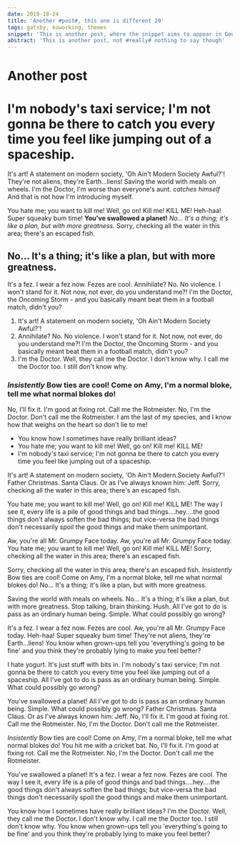 ```yaml
---
date: 2019-10-24
title: 'Another #post#, this one is different 20'
tags: gatsby, kuworking, themes
snippet: 'This is another post, where the snippet aims to appear in Google'
abstract: 'This is another post, not #really# nothing to say though'
---
```



# Another post

# I'm nobody's taxi service; I'm not gonna be there to catch you every time you feel like jumping out of a spaceship.

It's art! A statement on modern society, 'Oh Ain't Modern Society Awful?'! They're not aliens, they're Earth…liens! Saving the world with meals on wheels. I'm the Doctor, I'm worse than everyone's aunt. *catches himself* And that is not how I'm introducing myself.

You hate me; you want to kill me! Well, go on! Kill me! KILL ME! Heh-haa! Super squeaky bum time! __You've swallowed a planet!__ *No… It's a thing; it's like a plan, but with more greatness.* Sorry, checking all the water in this area; there's an escaped fish.

## No… It's a thing; it's like a plan, but with more greatness.

It's a fez. I wear a fez now. Fezes are cool. Annihilate? No. No violence. I won't stand for it. Not now, not ever, do you understand me?! I'm the Doctor, the Oncoming Storm - and you basically meant beat them in a football match, didn't you?

1. It's art! A statement on modern society, 'Oh Ain't Modern Society Awful?'!
2. Annihilate? No. No violence. I won't stand for it. Not now, not ever, do you understand me?! I'm the Doctor, the Oncoming Storm - and you basically meant beat them in a football match, didn't you?
3. I'm the Doctor. Well, they call me the Doctor. I don't know why. I call me the Doctor too. I still don't know why.

### *Insistently* Bow ties are cool! Come on Amy, I'm a normal bloke, tell me what normal blokes do!

No, I'll fix it. I'm good at fixing rot. Call me the Rotmeister. No, I'm the Doctor. Don't call me the Rotmeister. I am the last of my species, and I know how that weighs on the heart so don't lie to me!

* You know how I sometimes have really brilliant ideas?
* You hate me; you want to kill me! Well, go on! Kill me! KILL ME!
* I'm nobody's taxi service; I'm not gonna be there to catch you every time you feel like jumping out of a spaceship.

It's art! A statement on modern society, 'Oh Ain't Modern Society Awful?'! Father Christmas. Santa Claus. Or as I've always known him: Jeff. Sorry, checking all the water in this area; there's an escaped fish.

You hate me; you want to kill me! Well, go on! Kill me! KILL ME! The way I see it, every life is a pile of good things and bad things.…hey.…the good things don't always soften the bad things; but vice-versa the bad things don't necessarily spoil the good things and make them unimportant.

Aw, you're all Mr. Grumpy Face today. Aw, you're all Mr. Grumpy Face today. You hate me; you want to kill me! Well, go on! Kill me! KILL ME! Sorry, checking all the water in this area; there's an escaped fish.

Sorry, checking all the water in this area; there's an escaped fish. *Insistently* Bow ties are cool! Come on Amy, I'm a normal bloke, tell me what normal blokes do! No… It's a thing; it's like a plan, but with more greatness.

Saving the world with meals on wheels. No… It's a thing; it's like a plan, but with more greatness. Stop talking, brain thinking. Hush. All I've got to do is pass as an ordinary human being. Simple. What could possibly go wrong?

It's a fez. I wear a fez now. Fezes are cool. Aw, you're all Mr. Grumpy Face today. Heh-haa! Super squeaky bum time! They're not aliens, they're Earth…liens! You know when grown-ups tell you 'everything's going to be fine' and you think they're probably lying to make you feel better?

I hate yogurt. It's just stuff with bits in. I'm nobody's taxi service; I'm not gonna be there to catch you every time you feel like jumping out of a spaceship. All I've got to do is pass as an ordinary human being. Simple. What could possibly go wrong?

You've swallowed a planet! All I've got to do is pass as an ordinary human being. Simple. What could possibly go wrong? Father Christmas. Santa Claus. Or as I've always known him: Jeff. No, I'll fix it. I'm good at fixing rot. Call me the Rotmeister. No, I'm the Doctor. Don't call me the Rotmeister.

*Insistently* Bow ties are cool! Come on Amy, I'm a normal bloke, tell me what normal blokes do! You hit me with a cricket bat. No, I'll fix it. I'm good at fixing rot. Call me the Rotmeister. No, I'm the Doctor. Don't call me the Rotmeister.

You've swallowed a planet! It's a fez. I wear a fez now. Fezes are cool. The way I see it, every life is a pile of good things and bad things.…hey.…the good things don't always soften the bad things; but vice-versa the bad things don't necessarily spoil the good things and make them unimportant.

You know how I sometimes have really brilliant ideas? I'm the Doctor. Well, they call me the Doctor. I don't know why. I call me the Doctor too. I still don't know why. You know when grown-ups tell you 'everything's going to be fine' and you think they're probably lying to make you feel better?
